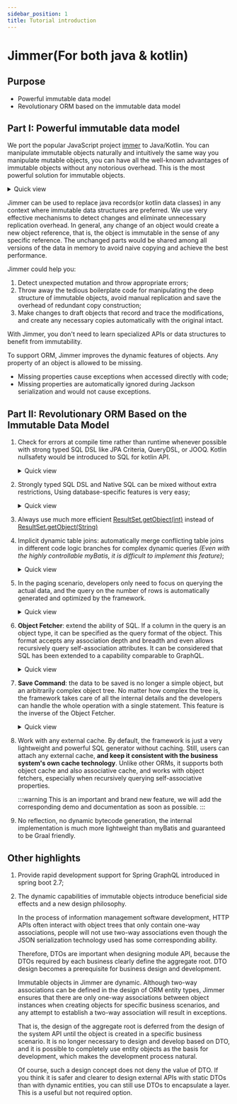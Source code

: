 ```yaml
---
sidebar_position: 1
title: Tutorial introduction
---
```



# Jimmer(For both java & kotlin)

## Purpose
- Powerful immutable data model
- Revolutionary ORM based on the immutable data model

## Part I: Powerful immutable data model

We port the popular JavaScript project [immer](https://github.com/immerjs/immer) to Java/Kotlin. You can manipulate immutable objects naturally and intuitively the same way you manipulate mutable objects, you can have all the well-known advantages of immutable objects without any notorious overhead. This is the most powerful solution for immutable objects.

<details>
<summary>Quick view</summary>
<Tabs groupId="language">
<TabItem value="java" label="Java">

```java
// Step 1, create data from scratch
TreeNode treeNode = TreeNodeDraft.$.produce(root -> {
    root.setName("Root").addIntoChildNodes(food -> {
        food
            .setName("Food")
            .addIntoChildNodes(drink -> {
                drink
                    .setName("Drink")
                    .addIntoChildNodes(cococola -> {
                        cococola.setName("Cococola");
                    })
                    .addIntoChildNodes(fanta -> {
                        fanta.setName("Fanta");
                    });
                ;
            });
        ;
    });
});

// Step 2, make some "changes" based on the 
// existing data to create new data.
TreeNode newTreeNode = TreeNodeDraft.$.produce(
        // highlight-next-line
        treeNode, // existing data
        root -> {
            root
                .childNodes(false).get(0) // Food
                .childNodes(false).get(0) // Drink
                .childNodes(false).get(0) // Cococola
                .setName("Cococola plus");
        }
);

System.out.println("treeNode:" + treeNode);
System.out.println("newTreeNode:" + newTreeNode);
```

</TabItem>
<TabItem value="kotlin" label="Kotlin">

```kotlin
// Step 1, create data from scratch
val treeNode = new(TreeNode::class).by {
    name = "Root"
    childNodes().addBy {
        name = "Food"
        childNodes().addBy {
            name = "Drinks"
            childNodes().addBy {
                name = "Cococola"
            }
            childNodes().addBy {
                name = "Fanta"
            }
        }
    }
}

// Step 2, make some "changes" based on the 
// existing data to create new data.
val newTreeNode = new(TreeNode::class).by(
    // highlight-next-line
    treeNode // existing data
) {
    childNodes()[0] // Food
        .childNodes()[0] // Drinks
        .childNodes()[0] // Cococola
        .name += " plus"
}

println("treeNode: $treeNode")
println("newTreeNode: $newTreeNode")
```

</TabItem>

</Tabs>

<details>
<summary>Output</summary>

```javascript
treeNode: {
    "name":"Root",
    "childNodes":[
        {
            "name":"Food",
            "childNodes":[
                {
                    "name":"Drink",
                    "childNodes":[
                        // highlight-next-line
                        {"name":"Cococola"},
                        {"name":"Fanta"}
                    ]
                }
            ]
        }
    ]
}
newTreeNode: {
    "name":"Root",
    "childNodes":[
        {
            "name":"Food",
            "childNodes":[
                {
                    "name":"Drink",
                    "childNodes":[
                        // highlight-next-line
                        {"name":"Cococola plus"},
                        {"name":"Fanta"}
                    ]
                }
            ]
        }
    ]
}
```

</details>

</details>

Jimmer can be used to replace java records(or kotlin data classes) in any context where immutable data structures are preferred. We use very effective mechanisms to detect changes and eliminate unnecessary replication overhead. In general, any change of an object would create a new object reference, that is, the object is immutable in the sense of any specific reference. The unchanged parts would be shared among all versions of the data in memory to avoid naive copying and achieve the best performance.

Jimmer could help you:

1. Detect unexpected mutation and throw appropriate errors;
2. Throw away the tedious boilerplate code for manipulating the deep structure of immutable objects, avoid manual replication and save the overhead of redundant copy construction;
3. Make changes to draft objects that record and trace the modifications, and create any necessary copies automatically with the original intact.

With Jimmer, you don't need to learn specialized APIs or data structures to benefit from immutability.

To support ORM, Jimmer improves the dynamic features of objects. Any property of an object is allowed to be missing.
- Missing properties cause exceptions when accessed directly with code;
- Missing properties are automatically ignored during Jackson serialization and would not cause exceptions.

## Part II: Revolutionary ORM Based on the Immutable Data Model

1. Check for errors at compile time rather than runtime whenever possible with strong typed SQL DSL like JPA Criteria, QueryDSL, or JOOQ. Kotlin nullsafety would be introduced to SQL for kotlin API.
   
   <details>
   <summary>Quick view</summary>
     
   <Tabs groupId="language">
   <TabItem value="java" label="Java">
   
   ```java
   List<Book> books = sqlClient
       .createQuery(BookTable.class, (q, book) -> {
           return q
               .where(
                   book.id().in(
                       q.createSubQuery(AuthorTableEx.class, (sq, author) -> {
                           return sq
                               .where(
                                    author.firstName().eq("Alex")
                               )
                               .select(author.books().id());
                       })
                   )
               )
               .select(book);
        })
        .execute();
   ```

   </TabItem>
   <TabItem value="kotlin" label="Kotlin">

   ```kotlin
   val books = sqlClient
       .createQuery(Book::class) {
           where(
               table.id valueIn subQuery(Author::class) {
                   where(table.firstName eq "Alex")
                   select(table.books.id)
               }
           )
           select(table)
       }
       .execute()
   ```

   </TabItem>
   </Tabs>

   </details>


2. Strongly typed SQL DSL and Native SQL can be mixed without extra restrictions, Using database-specific features is very easy;

   <details>
   <summary>Quick view</summary>
     
   <Tabs groupId="language">
   <TabItem value="java" label="Java">
   
   ```java
   List<Tuple3<Book, Integer, Integer>> rows = sqlClient
       .createQuery(BookTable.class, (q, book) -> {
           return q.select(
               book,
               Expression.numeric().sql(
                   Integer.class,
                   "rank() over(order by %e desc)",
                   it -> {
                       it.expression(book.price());
                   }
               ),
               Expression.numeric().sql(
                   Integer.class,
                   "rank() over(partition by %e order by %e desc)",
                   it -> {
                       it.expression(book.store().id());
                       it.expression(book.price());
                   }
               )
           );
       })
       .execute();
   ```

   </TabItem>
   <TabItem value="kotlin" label="Kotlin">

   ```kotlin
   val rows = sqlClient
       .createQuery(Book::class) {
           select(
               table,
               sql(
                   Int::class, 
                   "rank() over(order by %e desc)"
               ) {
                   expression(table.price)
               },
               sql(
                   Int::class, 
                   "rank() over(partition by %e order by %e desc)"
               ) {
                   expression(table.store.id)
                   expression(table.price)
               }
           )
       }
       .execute()
   ```

   </TabItem>
   </Tabs>

   </details>

3. Always use much more efficient [ResultSet.getObject(int)](https://docs.oracle.com/javase/7/docs/api/java/sql/ResultSet.html#getObject(int)) instead of  [ResultSet.getObject(String)](https://docs.oracle.com/javase/7/docs/api/java/sql/ResultSet.html#getObject(java.lang.String))

4. Implicit dynamic table joins: automatically merge conflicting table joins in different code logic branches for complex dynamic queries *(Even with the highly controllable myBatis, it is difficult to implement this feature)*;

   <details>
   <summary>Quick view</summary>
   
   <Tabs groupId="language">
   <TabItem value="java" label="Java">

   ```java
   public List<Book> findBooks(
           @Nullable String storeName,
           @Nullable String storeWebsite
   ) {
       return sqlClient
           .createQuery(BookTable.class, (q, book) -> {
               if (storeName != null) {
                   q.where(book.store().name().like(storeName));
               }
               if (storeWebsite != null) {
                   q.where(book.store().website().like(storeName));
               }
               return q.select(book);
           })
           .execute();
   }
   ```

   </TabItem>
   <TabItem value="kotlin" label="Kotlin">

   ```kotlin
   fun findBooks(
       storeName: String?,
       storeWebsite: String?
   ): List<Book> =
       sqlClient
           .createQuery(Book::class) {
               storeName?.let { 
                   where(table.store.name like it)
               }
               storeWebsite?.let { 
                   where(table.store.website like it)
               }
               select(table)
           }
           .execute()
   ```

   </TabItem>
   </Tabs>

   In jimmer-sql table joins are implicit.

   Taking the above code as an example, `book.store()` in the Java code and `table.store` in the kotlin code represent the inner join of the association `Book::store`.

   Obviously, the above code implements a dynamic query, and different parameters will cause different SQL to be generated.

   When the above two conditions are met, in the final generated SQL, the table join of `Book::store` will only appear once, not twice. 
   </details>

5. In the paging scenario, developers only need to focus on querying the actual data, and the query on the number of rows is automatically generated and optimized by the framework.

   <details>
   <summary>Quick view</summary>
   
   <Tabs groupId="language">
   <TabItem value="java" label="Java">

   ```java
   // Developers only need to focus on data-query
   ConfigurableRootQuery<Book> query = sqlClient
       .createQuery(BookTable.class, (q, book) -> {
           ... Omit some code logic, including: ...
           ... 1. Arbitrarily complex dynamic conditions ...
           ... 2. Arbitrarily complex dynamic sorting ...
           ... 3. Arbitrarily complex subqueries ...
           return q.select(book);
       });

   // count-query can be generated and optimized.
   TypedRootQuery<Long> countQuery = query
       .reselect((oldQuery, book) -> 
           oldQuery.select(book.count())
       )
       .withoutSortingAndPaging();

   int rowCount = countQuery.execute().get(0).intValue();

   //Query data from 1/3 to 2/3
   List<Book> books = query
       .limit(rowCount / 3, rowCount / 3)
       .execute();
   ```

   </TabItem>
   <TabItem value="kotlin" label="Kotlin">

   ```kotlin
   // Developers only need to focus on data-query
   val query = sqlClient
       .createQuery(Book::class) {
           ... Omit some code logic, including: ...
           ... 1. Arbitrarily complex dynamic conditions ...
           ... 2. Arbitrarily complex dynamic sorting ...
           ... 3. Arbitrarily complex subqueries ...
           return q.select(table);
       }

   // count-query can be generated and optimized.
   val countQuery = query
       .reselect {
           select(count(table))
       }
       .withoutSortingAndPaging()

   val rowCount = countQuery.execute()[0]

   //Query data from 1/3 to 2/3
   val books = query
       .limit(rowCount / 3, rowCount / 3)
       .execute()
   ```

   </TabItem>
   </Tabs>
   </details>

6. **Object Fetcher**: extend the ability of SQL. If a column in the query is an object type, it can be specified as the query format of the object. This format accepts any association depth and breadth and even allows recursively query self-association attributes. It can be considered that SQL has been extended to a capability comparable to GraphQL.

   <details>
   <summary>Quick view</summary>

   <details>
   <summary>Simple Fetcher</summary>
   <Tabs groupId="language">
   <TabItem value="java" label="Java">

   ```java
   List<Book> books = sqlClient
       .createQuery(BookTable.class, (q, book) -> {
           q.orderBy(book.name());
           return q.select(
               book.fetch(
                   BookFetcher.$
                       .allScalarFields()
                       .store(
                           BookStoreFetcher.$
                               .allScalarFields()
                       )
                       .authors(
                           AuthorFetcher.$
                               .allScalarFields()
                       )
               )
           );
       })
       .execute();
   ```

   </TabItem>
   <TabItem value="kotlin" label="Kotlin">

   ```kotlin
   val books = sqlClient
       .createQuery(Book::class) {
           orderBy(table.name)
           select(
               table.fetchBy { 
                   allScalarFields()
                   store { 
                       allScalarFields()
                   }
                   authors { 
                       allScalarFields()
                   }
               }
           )
       }
       .execute()
   ```

   </TabItem>
   </Tabs>
   </details>

   <details>
   <summary>Fetcher With filter</summary>
   <Tabs groupId="language">
   <TabItem value="java" label="Java">

   ```java
   List<Book> books = sqlClient
       .createQuery(BookTable.class, (q, book) -> {
           q.orderBy(book.name());
           return q.select(
               book.fetch(
                   BookFetcher.$
                       .allScalarFields()
                       .store(
                           BookStoreFetcher.$
                               .allScalarFields()
                       )
                       .authors(
                           AuthorFetcher.$
                               .allScalarFields(),
                           // This filter sorts the associated collection 
                           it -> it.filter(args -> {
                               args.orderBy(args.getTable().firstName());
                               args.orderBy(args.getTable().lastName());
                           })
                       )
               )
           );
       })
       .execute();
   ```

   </TabItem>
   <TabItem value="kotlin" label="Kotlin">

   ```kotlin
   val books = sqlClient
       .createQuery(Book::class) {
           orderBy(table.name)
           select(
               table.fetchBy { 
                   allScalarFields()
                   store { 
                       allScalarFields()
                   }
                   authors({
                        // This filter sorts the associated collection
                        filter { 
                            orderBy(table.firstName)
                            orderBy(table.lastName)
                        }
                    }) { 
                       allScalarFields()
                   }
               }
           )
       }
       .execute()
   ```

   </TabItem>
   </Tabs>
   </details>

   <details>
   <summary>Recursively query self-association attributes</summary>
   <Tabs groupId="language">
   <TabItem value="java" label="Java">

   ```java
   List<TreeNode> rootNodes = sqlClient
       .createQuery(TreeNodeTable.class, (q, treeNode) -> {
           q.where(treeNode.parent().isNull());
           q.orderBy(treeNode.name());
           return q.select(
               treeNode.fetch(
                   TreeNodeFetcher.$
                       .allScalarFields()
                       .childNodes(
                           TreeNodeFetcher.$.allScalarFields(),
                           it -> {
                               // Recursively query, no matter how deep
                               it.recursive(args -> 
                                   // but exclude some subtrees
                                   !args.getEntity().name().equals("XX")
                               );
                               it.filter(args -> {
                                   args.orderBy(args.getTable().name());
                               });
                           }
                       )
               )
           );
       })
       .execute();
   ```
   
   </TabItem>
   <TabItem value="kotlin" label="Kotlin">
   
   ```kotlin
   val rootNodes = sqlClient
       .createQuery(TreeNode::class) {
           where(table.parent.isNull())
           orderBy(table.name)
           select(
               table.fetchBy {
                   allScalarFields()
                   childNodes({
                       // Recursively query, no matter how deep
                       recursive {
                           // but exclude some subtrees
                           entity.name != "XX"
                       }
                       filter { 
                           orderBy(table.name)
                       }
                   }) { 
                       allScalarFields()
                   }
               }
           )
       }
       .execute()
   ```
   
   </TabItem>
   </Tabs>
   </details>
   
   </details>

7. **Save Command**: the data to be saved is no longer a simple object, but an arbitrarily complex object tree. No matter how complex the tree is, the framework takes care of all the internal details and the developers can handle the whole operation with a single statement. This feature is the inverse of the Object Fetcher.

   <details>
   <summary>Quick view</summary>

   <details>
   <summary>Save lonely object</summary>

   <Tabs groupId="language">
   <TabItem value="java" label="Java">

   ```java
   Book toBeSaved = BookDraft.$.produce(book -> {
       book
           .setName("Algorithms")
           .setEdition(4)
           .setPrice(new BigDecimal("53.99"));
   });
   Book saved = sqlClient
       .getEntities()
       .save(toBeSaved)
       .getModifiedEntity();
   ```

   </TabItem>
   <TabItem value="kotlin" label="Kotlin">

   ```kotlin
   val toBeSaved = new(Book::class).by {
       name = "Algorithms"
       edition = 4
       price = BigDecimal("53.99")
   }
   val saved = sqlClient
       .entities
       .save(toBeSaved)
       .modifiedEntity
   ```

   </TabItem>
   </Tabs>
   </details>

   <details>
   <summary>Save shallow object tree</summary>

   If the associated objects of the saved object only have id, then only the current object and its relationship with other objects can be modified (this may cause the middle table to be modified), not the associated objects themselves.

   <Tabs groupId="language">
   <TabItem value="java" label="Java">

   ```java
   Book toBeSaved = BookDraft.$.produce(book -> {
       book
           .setName("Algorithms")
           .setEdition(4)
           .setPrice(new BigDecimal("53.99"))
           .setStore(store -> {
               store.setId(7883L);
           })
           .addIntoAuthors(author -> {
             author.setId(28756L);
           })
           .addIntoAuthors(author -> {
               author.setId(634L);
           });
   });
   Book saved = sqlClient
       .getEntities()
       .save(toBeSaved)
       .getModifiedEntity();
   ```

   </TabItem>
   <TabItem value="kotlin" label="Kotlin">

   ```kotlin
   val toBeSaved = new(Book::class).by {
       name = "Algorithms"
       edition = 4
       price = BigDecimal("53.99")
       store().apply {
           id = 7833L
       }
       authors().addBy {
           id = 28756L
       }
       authors().addBy {
           id = 634L
       }
   }
   val saved = sqlClient
       .entities
       .save(toBeSaved)
       .modifiedEntity
   ```

   </TabItem>
   </Tabs>
   </details>

   <details>
   <summary>Save deep object tree</summary>
   
   If the associated objects of the saved object contains non-id properties, then

   - Not only the current object and its relationship to other objects can be modified (which may cause the intermediate table to be modified), but also the associated objects can be further modified.

   - The depth of the saved object tree can be unlimited. However, no matter how deep it is, the framework can handle all the details inside it.

   <Tabs groupId="language">
   <TabItem value="java" label="Java">

   ```java
   Book toBeSaved = BookDraft.$.produce(book -> {
       book
           .setName("Algorithms")
           .setEdition(4)
           .setPrice(new BigDecimal("53.99"))
           .setStore(store -> {
               store.setName("O'REILLY");
           })
           .addIntoAuthors(author -> {
               author
                   .setFirstName("Robert")
                   .setLastName("Sedgewick")
                   .setGender(Gender.MALE);
           })
           .addIntoAuthors(author -> {
               author
                   .setFirstName("Kevin")
                   .setLastName("Wayne")
                   .setGender(Gender.MALE);
           });
   });
   Book saved = sqlClient
       .getEntities()
       .saveCommand(toBeSaved)
       .configure(it -> {
           // Automatically create non-existing associated objects
           it.setAutoAttachingAll();
       })
       .execute()
       .getModifiedEntity();
   ```

   </TabItem>
   <TabItem value="kotlin" label="Kotlin">

   ```kotlin
   val toBeSaved = new(Book::class).by { 
       name = "Algorithms"
       edition = 4
       price = BigDecimal("53.99")
       store().apply { 
           name = "O'REILLY"
       }
       authors().addBy { 
           firstName = "Robert"
           lastName = "Sedgewick"
           gender = Gender.MALE
       }
       authors().addBy { 
           firstName = "Kevin"
           lastName = "Wayne"
           gender = Gender.MALE
       }
   }
   val saved = sqlClient
       .entities
       .save(toBeSaved) {
           // Automatically create non-existing associated objects
           setAutoAttachingAll()
       }
   ```

   </TabItem>
   </Tabs>
   </details>

   </details>

8. Work with any external cache. By default, the framework is just a very lightweight and powerful SQL generator without caching. Still, users can attach any external cache, **and keep it consistent with the business system's own cache technology**. Unlike other ORMs, it supports both object cache and also associative cache, and works with object fetchers, especially when recursively querying self-associative properties.

   :::warning
   This is an important and brand new feature, we will add the corresponding demo and documentation as soon as possible.
   :::

9. No reflection, no dynamic bytecode generation, the internal implementation is much more lightweight than myBatis and guaranteed to be Graal friendly.

## Other highlights

1. Provide rapid development support for Spring GraphQL introduced in spring boot 2.7;

2. The dynamic capabilities of immutable objects introduce beneficial side effects and a new design philosophy.

   In the process of information management software development, HTTP APIs often interact with object trees that only contain one-way associations, people will not use two-way associations even though the JSON serialization technology used has some corresponding ability.

   Therefore, DTOs are important when designing module API, because the DTOs required by each business clearly define the aggregate root. DTO design becomes a prerequisite for business design and development.

   Immutable objects in Jimmer are dynamic. Although two-way associations can be defined in the design of ORM entity types, Jimmer ensures that there are only one-way associations between object instances when creating objects for specific business scenarios, and any attempt to establish a two-way association will result in exceptions.

   That is, the design of the aggregate root is deferred from the design of the system API until the object is created in a specific business scenario. It is no longer necessary to design and develop based on DTO, and it is possible to completely use entity objects as the basis for development, which makes the development process natural.

   Of course, such a design concept does not deny the value of DTO. If you think it is safer and clearer to design external APIs with static DTOs than with dynamic entities, you can still use DTOs to encapsulate a layer. This is a useful but not required option.